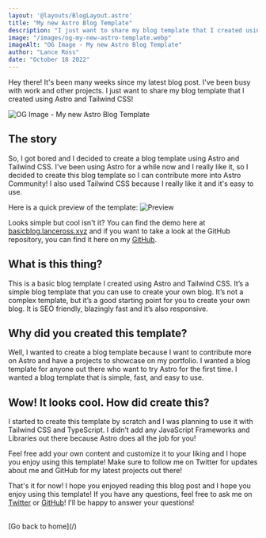 ```yaml
---
layout: '@layouts/BlogLayout.astro'
title: "My new Astro Blog Template"
description: "I just want to share my blog template that I created using Astro and Tailwind!"
image: "/images/og-my-new-astro-template.webp"
imageAlt: "OG Image - My new Astro Blog Template"
author: "Lance Ross"
date: "October 18 2022"
---
```


Hey there! It's been many weeks since my latest blog post. I've been busy with work and other projects. I just want to share my blog template that I created using Astro and Tailwind CSS!

![OG Image - My new Astro Blog Template](/images/og-my-new-astro-template.webp)

## The story
So, I got bored and I decided to create a blog template using Astro and Tailwind CSS. I've been using Astro for a while now and I really like it, so I decided to create this blog template so I can contribute more into Astro Community! I also used Tailwind CSS because I really like it and it's easy to use.

Here is a quick preview of the template:
![Preview](/images/website-preview.webp)

Looks simple but cool isn't it? You can find the demo here at [basicblog.lanceross.xyz](https://basicblog.lanceross.xyz) and if you want to take a look at the GitHub repository, you can find it here on my [GitHub](https://github.com/lancerossdev/astro-basic-blog).

## What is this thing?
This is a basic blog template I created using Astro and Tailwind CSS. It’s a simple blog template that you can use to create your own blog. It’s not a complex template, but it’s a good starting point for you to create your own blog. It is SEO friendly, blazingly fast and it’s also responsive.

## Why did you created this template?
Well, I wanted to create a blog template because I want to contribute more on Astro and have a projects to showcase on my portfolio. I wanted a blog template for anyone out there who want to try Astro for the first time. I wanted a blog template that is simple, fast, and easy to use.

## Wow! It looks cool. How did create this?
I started to create this template by scratch and I was planning to use it with Tailwind CSS and TypeScript. I didn’t add any JavaScript Frameworks and Libraries out there because Astro does all the job for you!

Feel free add your own content and customize it to your liking and I hope you enjoy using this template! Make sure to follow me on Twitter for updates about me and GitHub for my latest projects out there!

That's it for now! I hope you enjoyed reading this blog post and I hope you enjoy using this template! If you have any questions, feel free to ask me on [Twitter](https://twitter.com/lancerossdev) or [GitHub](https://github.com/lancerossdev)! I'll be happy to answer your questions!

<br />
[Go back to home](/)